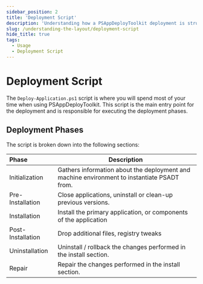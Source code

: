 ```yaml
---
sidebar_position: 2
title: 'Deployment Script'
description: 'Understanding how a PSAppDeployToolkit deployment is structured.'
slug: /understanding-the-layout/deployment-script
hide_title: true
tags:
  - Usage
  - Deployment Script
---
```


# Deployment Script

The ```Deploy-Application.ps1``` script is where you will spend most of your time when using PSAppDeployToolkit. This script is the main entry point for the deployment and is responsible for executing the deployment phases.

## Deployment Phases

The script is broken down into the following sections:

| Phase                  | Description                                                  |
| :---------------------------------- | ------------------------------------------------------------ |
| Initialization                  | Gathers information about the deployment and machine environment to instantiate PSADT from. |
| Pre-Installation                | Close applications, uninstall or clean-up previous versions. |
| Installation                    | Install the primary application, or components of the application |
| Post-Installation               | Drop additional files, registry tweaks                     |
| Uninstallation                  | Uninstall / rollback the changes performed in the install section. |
| Repair                          | Repair the changes performed in the install section.            |
